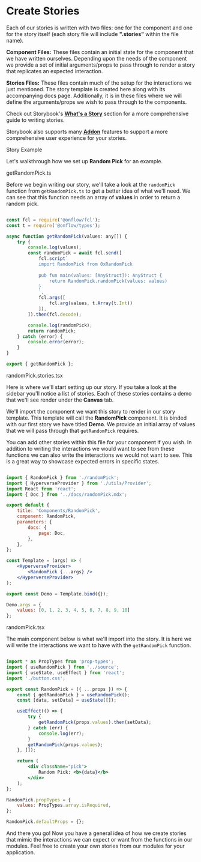 
<Meta title="Get Started/Stories"/>

<style>{`
  .subheading {
    --mediumdark: '#999999';
    font-weight: 900;
    font-size: 15px;
    color: #999;
    letter-spacing: 3px;
    line-height: 24px;
    text-transform: uppercase;
    margin-bottom: 2px;
    margin-top: 30px;
  }

    .smallerheading {
    --black: '#000000';
    font-weight: 800;
    font-size: 15px;
    color: #000000;
    letter-spacing: 1px;
    line-height: 24px;
    margin-bottom: 2px;
    margin-top: 30px;
  }

  .link-list {
    display: grid;
    grid-template-columns: 1fr;
    grid-template-rows: 1fr 1fr;
    row-gap: 10px;
  }

  @media (min-width: 620px) {
    .link-list {
      row-gap: 20px;
      column-gap: 20px;
      grid-template-columns: 1fr 1fr;
    }
  }

  @media all and (-ms-high-contrast:none) {
  .link-list {
      display: -ms-grid;
      -ms-grid-columns: 1fr 1fr;
      -ms-grid-rows: 1fr 1fr;
    }
  }

  .link-item {
    display: block;
    padding: 20px 30px 20px 15px;
    border: 1px solid #00000010;
    border-radius: 5px;
    transition: background 150ms ease-out, border 150ms ease-out, transform 150ms ease-out;
    color: #333333;
    display: flex;
    align-items: flex-start;
  }

  .link-item:hover {
    border-color: #1EA7FD50;
    transform: translate3d(0, -3px, 0);
    box-shadow: rgba(0, 0, 0, 0.08) 0 3px 10px 0;
  }

  .link-item:active {
    border-color: #1EA7FD;
    transform: translate3d(0, 0, 0);
  }

  .link-item strong {
    font-weight: 700;
    display: block;
    margin-bottom: 2px;
  }
  
  .link-item img {
    height: 40px;
    width: 40px;
    margin-right: 15px;
    flex: none;
  }

  .link-item span {
    font-size: 14px;
    line-height: 20px;
  }

  .tip {
    display: inline-block;
    border-radius: 1em;
    font-size: 11px;
    line-height: 12px;
    font-weight: 700;
    background: #E7FDD8;
    color: #66BF3C;
    padding: 4px 12px;
    margin-right: 10px;
    vertical-align: top;
  }

  .tip-wrapper {
    font-size: 13px;
    line-height: 20px;
    margin-top: 40px;
    margin-bottom: 40px;
  }

  .tip-wrapper code {
    font-size: 12px;
    display: inline-block;
  }

  
`}</style>

# Create Stories

Each of our stories is written with two files: one for the component and one for the story itself 
(each story file will include **".stories"** within the file name).

**Component Files:** These files contain an initial state for the component that we have written ourselves.
Depending upon the needs of the component we provide a set of initial arguments/props to pass through
to render a story that replicates an expected interaction.

**Stories Files:** These files contain much of the setup for the interactions we just mentioned. The story template
is created here along with its accompanying docs page. Additionally, it is in these files where 
we will define the arguments/props we wish to pass through to the components.

Check out Storybook's [**What's a Story**](https://storybook.js.org/docs/react/get-started/whats-a-story) section for a more
comprehensive guide to writing stories.

Storybook also supports many [**Addon**](https://storybook.js.org/docs/react/essentials/introduction) features to support
a more comprehensive user experience for your stories.

<div className="subheading">Story Example</div>

Let's walkthrough how we set up **Random Pick** for an example.

<div className="smallerheading">getRandomPick.ts</div>

Before we begin writing our story, we'll take a look at the `randomPick` function from `getRandomPick.ts` to
get a better idea of what we'll need. We can see that this function needs an array of **values** in order to return a random pick.

```jsx

const fcl = require('@onflow/fcl');
const t = require('@onflow/types');

async function getRandomPick(values: any[]) {
    try {
        console.log(values);
        const randomPick = await fcl.send([
            fcl.script`
            import RandomPick from 0xRandomPick
                
            pub fun main(values: [AnyStruct]): AnyStruct {
                return RandomPick.randomPick(values: values)
            }
            `,
            fcl.args([
                fcl.arg(values, t.Array(t.Int))
            ]),
        ]).then(fcl.decode);

        console.log(randomPick);
        return randomPick;
    } catch (error) {
        console.error(error);
    }
}

export { getRandomPick };

```

<div className="smallerheading">randomPick.stories.tsx</div>

Here is where we'll start setting up our story. If you take a look at the sidebar
you'll notice a list of stories. Each of these stories contains a demo that we'll see
render under the **Canvas** tab.

We'll import the component we want this story to render in our story template. This template
will call the **RandomPick** component. It is binded with our first story we have titled **Demo**.
We provide an initial array of values that we will pass through that `getRandomPick` requires.

You can add other stories within this file for your component if you wish. In addition to writing
the interactions we would want to see from these functions we can also write the interactions we would
not want to see. This is a great way to showcase expected errors in specific states.

```jsx

import { RandomPick } from './randomPick';
import { HyperverseProvider } from './utils/Provider';
import React from 'react';
import { Doc } from '../docs/randomPick.mdx';

export default {
	title: 'Components/RandomPick',
	component: RandomPick,
	parameters: {
		docs: {
			page: Doc,
		},
	},
};

const Template = (args) => (
	<HyperverseProvider>
		<RandomPick {...args} />
	</HyperverseProvider>
);

export const Demo = Template.bind({});

Demo.args = {
	values: [0, 1, 2, 3, 4, 5, 6, 7, 8, 9, 10]
};

```

<div className="smallerheading">randomPick.tsx</div>

The main component below is what we'll import into the story. It is here we will write the
interactions we want to have with the `getRandomPick` function.

```jsx

import * as PropTypes from 'prop-types';
import { useRandomPick } from '../source';
import { useState, useEffect } from 'react';
import './button.css';

export const RandomPick = ({ ...props }) => {
	const { getRandomPick } = useRandomPick();
	const [data, setData] = useState([]);

	useEffect(() => {
		try {
			getRandomPick(props.values).then(setData);
		} catch (err) {
			console.log(err);
		}
		getRandomPick(props.values);
	}, []);

	return (
		<div className="pick">
			Random Pick: <b>{data}</b>
		</div>
	);
};

RandomPick.propTypes = {
	values: PropTypes.array.isRequired,
};

RandomPick.defaultProps = {};

```

And there you go! Now you have a general idea of how we create stories that mimic the interactions 
we can expect or want from the functions in our modules. Feel free to create your own stories from our
modules for your application.